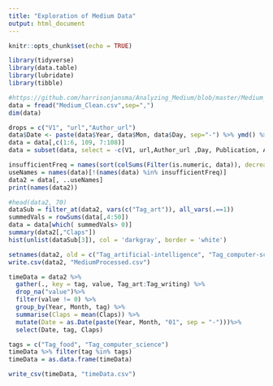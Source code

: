 ```yaml
---
title: "Exploration of Medium Data"
output: html_document
---
```


```r
knitr::opts_chunk$set(echo = TRUE)
```

```r
library(tidyverse)
library(data.table)
library(lubridate)
library(tibble)
```


```r
#https://github.com/harrisonjansma/Analyzing_Medium/blob/master/Medium_EDA_expanded.ipynb
data = fread("Medium_Clean.csv",sep=",")
dim(data)
```

```r
drops = c("V1", "url","Author_url")
data$Date <- paste(data$Year, data$Mon, data$Day, sep="-") %>% ymd() %>% as.Date()
data = data[,c(1:6, 109, 7:108)]
data = subset(data, select = -c(V1, url,Author_url ,Day, Publication, Author, Image, Subtitle, Title))
```

```r
insufficientFreq = names(sort(colSums(Filter(is.numeric, data)), decreasing = TRUE)[50:98])
useNames = names(data)[!(names(data) %in% insufficientFreq)]
data2 = data[, ..useNames]
print(names(data2))
```


```r
#head(data2, 70)
dataSub = filter_at(data2, vars(c("Tag_art")), all_vars(.==1))
summedVals = rowSums(data[,4:50])
data = data[which( summedVals> 0)]
summary(data2[,"Claps"])
hist(unlist(dataSub[3]), col = 'darkgray', border = 'white')
```


```r

setnames(data2, old = c("Tag_artificial-intelligence", "Tag_computer-science", "Tag_life-lessons", "Tag_machine-learning", "Tag_personal-development", "Tag_self-improvement", "Tag_social-media", "Tag_web-development"), new = c("Tag_artificial_intelligence", "Tag_computer_science", "Tag_life_lessons", "Tag_machine_learning", "Tag_personal_development", "Tag_self_improvement", "Tag_social_media", "Tag_web_development"))
write.csv(data2, "MediumProcessed.csv")
```



```r
timeData = data2 %>% 
  gather(., key = tag, value, Tag_art:Tag_writing) %>%
  drop_na("value")%>%
  filter(value != 0) %>%
  group_by(Year, Month, tag) %>%
  summarise(Claps = mean(Claps)) %>%
  mutate(Date = as.Date(paste(Year, Month, "01", sep = "-")))%>%
  select(Date, tag, Claps)
```
```r
tags = c("Tag_food", "Tag_computer_science")
timeData %>% filter(tag %in% tags)
timeData = as.data.frame(timeData)
```

```r
write_csv(timeData, "timeData.csv")
```




 






